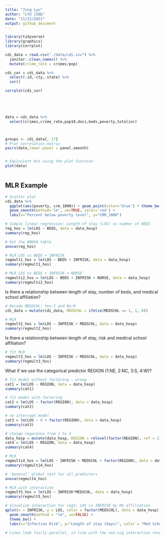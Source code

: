 ```yaml
---
title: "Jing Lyu"
author: "LYU JING"
date: "11/22/2021"
output: github_document
---
```


```r
library(tidyverse)
library(graphics)
library(corrplot)
```

```r






cdi_data = read.csv("./data/cdi.csv") %>%
  janitor::clean_names() %>%
  mutate(crime_rate = crimes/pop)

cdi_cor = cdi_data %>%
  select(-id,-cty,-state) %>%
  cor() 

corrplot(cdi_cor)



  
```

```r


data = cdi_data %>% 
  select(crimes,crime_rate,pop18,docs,beds,poverty,totalinc)



groups <- cdi_data[, 17] 
# Plot correlation matrix
pairs(data,lower.panel = panel.smooth)


# Equivalent but using the plot function
plot(data) 
```
```r

```

## MLR Example

```r


# Scatter plot 
cdi_data %>% 
  ggplot(aes(poverty, crm_1000)) + geom_point(color='blue') + theme_bw(base_size=20) +
  geom_smooth(method='lm', se=TRUE, color='red') +
  labs(x="Percent below poverty level", y="CRM_1000")

# Simple linear regression: Length of stay (LOS) vs number of BEDS 
reg_hos = lm(LOS ~ BEDS, data = data_hosp)
summary(reg_hos)

# Get the ANOVA table
anova(reg_hos)

# MLR LOS vs BEDS + INFRISK
regmult1_hos = lm(LOS ~ BEDS + INFRISK, data = data_hosp)
summary(regmult1_hos)

# MLR LOS vs BEDS + INFRISK + NURSE
regmulti2_hos = lm(LOS ~ BEDS + INFRISK + NURSE, data = data_hosp)
summary(regmulti2_hos)

```

Is there a relationship between length of stay, number of beds, and medical school affiliation?

```r
# Recode MEDSCHL: Yes:1 and No:0
cdi_data = mutate(cdi_data, MEDSCHL = ifelse(MEDSCHL == 1, 1, 0))

# MLR
regmult2_hos = lm(LOS ~ INFRISK + MEDSCHL, data = data_hosp)
summary(regmult2_hos)

```

Is there a relationship between length of stay, risk and medical school affiliation?

```r
# fit MLR
regmult3_hos = lm(LOS ~ INFRISK + MEDSCHL, data = data_hosp)
summary(regmult3_hos)

```


What if we use the categorical predictor REGION (1:NE, 2:NC, 3:S, 4:W)?

```r
# fit model without factoring - wrong
cat1 = lm(LOS ~ REGION, data = data_hosp)
summary(cat1)

# fit model with factoring 
cat2 = lm(LOS ~ factor(REGION), data = data_hosp)
summary(cat2)

# no intercept model
cat3 = lm(LOS ~ 0 + factor(REGION), data = data_hosp)
summary(cat3)

# change regerence from 1 to 3
data_hosp = mutate(data_hosp, REGION = relevel(factor(REGION), ref = 3))
cat4 = lm(LOS ~ REGION, data = data_hosp)
summary(cat4)

```

```r
# MLR
regmulti4_hos = lm(LOS ~ INFRISK + MEDSCHL + factor(REGION), data = data_hosp)
summary(regmulti4_hos)

# 'General' global test for all predictors
anova(regmult4_hos)

# MLR with interaction
regmult5_hos = lm(LOS ~ INFRISK*MEDSCHL, data = data_hosp)
summary(regmult5_hos)

# Vizualize interaction for reg5: LOS vs INFRISK by MS affiliation
qplot(x = INFRISK, y = LOS, color = factor(MEDSCHL), data = data_hosp) +
  geom_smooth(method = "lm", se=FALSE) +
  theme_bw() +
  labs(x="Infection Risk", y="Length of stay (days)", color = "Med School") 

# Lines look fairly parallel, in line with the non-sig interaction result.


```



